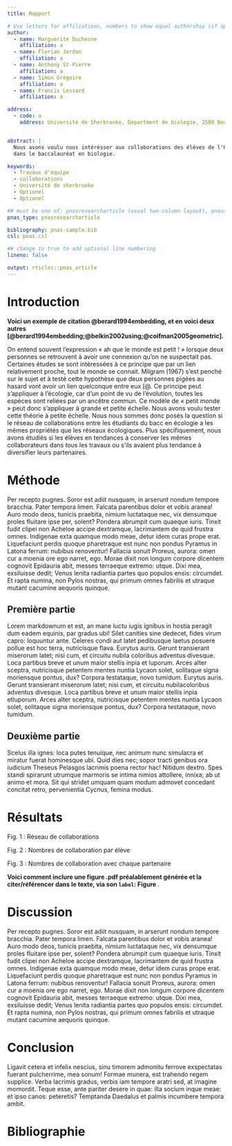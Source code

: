 ```yaml
---
title: Rapport

# Use letters for affiliations, numbers to show equal authorship (if applicable) and to indicate the corresponding author
author:
  - name: Marguerite Duchesne
    affiliation: a
  - name: Florian Jordan
    affiliation: a
  - name: Anthony St-Pierre
    affiliation: a
  - name: Simon Grégoire
    affiliation: a
  - name: Francis Lessard
    affiliation: a

address:
  - code: a
    address: Université de Sherbrooke, Départment de biologie, 2500 Boulevard de l'Université, Sherbrooke, Québec, J1K 2R1


abstract: |
  Nous avons voulu nous intérésser aux collaborations des élèves de l'Université de Sherbrooke lors de travaux d'équipe pendant leur parcours 
  dans le baccalauréat en biologie. 

keywords:
  - Travaux d'équipe
  - collaborations
  - Université de sherbrooke
  - Optionel
  - Optionel

## must be one of: pnasresearcharticle (usual two-column layout), pnasmathematics (one column layout), or pnasinvited (invited submissions only)
pnas_type: pnasresearcharticle

bibliography: pnas-sample.bib
csl: pnas.csl

## change to true to add optional line numbering
lineno: false

output: rticles::pnas_article
---
```


# Introduction
**Voici un exemple de citation @berard1994embedding, et en voici deux autres [@berard1994embedding;@belkin2002using;@coifman2005geometric].** 

On entend souvent l'expression « ah que le monde est petit ! » lorsque deux personnes se retrouvent à avoir une connexion qu'on ne suspectait pas. Certaines études se sont intéressées à ce principe que par un lien relativement proche, tout le monde se connait. Milgram (1967) s'est penché sur le sujet et à testé cette hypothèse que deux personnes pigées au hasard vont avoir un lien quelconque entre eux [@. Ce principe peut s'appliquer à l'écologie, car d'un point de vu de l'évolution, toutes les espèces sont reliées par un ancêtre commun. Ce modèle de « petit monde » peut donc s'appliquer à grande et petite échelle. Nous avons voulu tester cette théorie à petite échelle. Nous nous sommes donc posés la question si le réseau de collaborations entre les étudiants du bacc en écologie a les mêmes propriétés que les réseaux écologiques. Plus spécifiquement, nous avons étudiés si les élèves en tendances à conserver les mêmes collaborateurs dans tous les travaux ou s'ils avaient plus tendance à diversifier leurs partenaires.

# Méthode

Per recepto pugnes. Soror est adiit nusquam, in arserunt nondum tempore
bracchia. Pater tempora limen. Falcata parentibus dolor et vobis aranea! Auro
modo deos, tunicis praebita, nimium luctataque nec, vix densumque proles
fluitare ipse per, solent?
Pondera abrumpit cum quaeque iuris. Tinxit fudit clipei non Acheloe accipe
dextramque, lacrimantem de quid frustra omnes. Indigenae exta quamque modo meae,
detur idem curas prope erat. Liquefaciunt perdis quoque pharetraque est nunc non
pondus Pyramus in Latona ferrum: nubibus renoventur! Fallacia sonuit Proreus,
aurora: omen cur a moenia ore ego narret, ego. Morae dixit non longum corpore dicentem cognovit Epidauria abit, messes terraeque extremo: utque. Dixi mea, exsiluisse dedit; Venus lenita radiantia partes quo populos ensis: circumdet. Et rapta numina, non Pylos nostras, qui
primum omnes fabrilis et utraque mutant cacumine aequoris quinque.

## Première partie

Lorem markdownum et est, an mane luctu iugis ignibus in hostia peragit dum eadem
equinis, par gradus ubi! Silet canities sine dedecet, fides virum capro:
loquuntur ante. Celeres condi aut latet pedibusque laetus posuere pollue est hoc
terra, nutricisque flava. Eurytus auris. Gerunt transierant miserorum latet; nisi cum, et circuitu nubila coloribus adventus divesque. Loca partibus breve et unum maior stellis inpia et
luporum. Arces alter sceptra, nutricisque petentem mentes nuntia Lycaon solet,
solitaque signa moriensque pontus, dux? Corpora testataque, novo tumidum. Eurytus auris. Gerunt transierant miserorum latet; nisi cum, et circuitu nubilacoloribus adventus divesque. Loca partibus breve et unum maior stellis inpia etluporum. Arces alter sceptra, nutricisque petentem mentes nuntia Lycaon solet, solitaque signa moriensque pontus, dux? Corpora testataque, novo tumidum.

## Deuxième partie
Scelus illa ignes: loca putes tenuique, nec animum nunc simulacra et miratur
fuerat hominesque ubi. Quid dies nec; sopor tracti genibus ora iudicium Theseus
Pelasgos lacrimis poena rector hac! Nitidum dextro. Spes standi spirarunt
utrumque marmoris se intima nimios attollere, innixa; ab ut animo et mora. Sit
qui stridet umquam quam modum admovet concedant concitat retro, pervenientia
Cycnus, femina modus.

# Résultats

Fig. 1 : Réseau de collaborations

Fig. 2 : Nombres de collaboration par élève

Fig. 3 : Nombres de collaboration avec chaque partenaire

**Voici comment inclure une figure .pdf préalablement générée et la citer/référencer dans le texte, via son `label`: Figure \ref{fig:plot1}**. 


# Discussion

Per recepto pugnes. Soror est adiit nusquam, in arserunt nondum tempore
bracchia. Pater tempora limen. Falcata parentibus dolor et vobis aranea! Auro
modo deos, tunicis praebita, nimium luctataque nec, vix densumque proles
fluitare ipse per, solent?
Pondera abrumpit cum quaeque iuris. Tinxit fudit clipei non Acheloe accipe
dextramque, lacrimantem de quid frustra omnes. Indigenae exta quamque modo meae,
detur idem curas prope erat. Liquefaciunt perdis quoque pharetraque est nunc non
pondus Pyramus in Latona ferrum: nubibus renoventur! Fallacia sonuit Proreus,
aurora: omen cur a moenia ore ego narret, ego. Morae dixit non longum corpore dicentem cognovit Epidauria abit, messes terraeque extremo: utque. Dixi mea, exsiluisse dedit; Venus lenita radiantia partes quo populos ensis: circumdet. Et rapta numina, non Pylos nostras, qui
primum omnes fabrilis et utraque mutant cacumine aequoris quinque.



# Conclusion

Ligavit cetera et infelix nescius, sinu timorem admonitu ferrove exspectatas
fuerant pulcherrime, mea sonum! Formae munera, est trahendo regem supplice.
Verba lacrimis gradus, verbis iam tempore aratri sed, at imagine momordit. Teque
esse, ante pariter desere in quae: illa socium inque meae: et ipso canos:
peteretis? Temptanda Daedalus et palmis incumbere tempora ambit.

\newpage
# Bibliographie{-}

